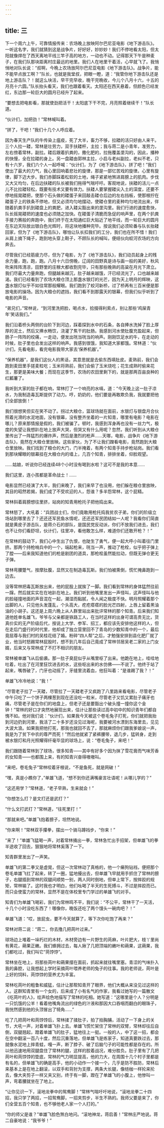 ```yaml
---
---
---
```

title: 三
---





下一个周六上午，可靠情报传来：农场晚上放映阿尔巴尼亚电影《地下游击队》。一听这名字，我们就猜到这是战争片，好好好，妙妙妙！我们不停地看太阳，但太阳就像焊在了西天离地平线三竿子高的地方，一动也不动。记得那天下午是种麦子，在我们队那块距离村庄最远的地里。我们人在地里干着活，心早就飞了。我悄悄地对队长说：“叔啊，今晩上农场放阿尔巴尼亚电影《地下游击队》。战争片，能不能早点放工啊？”队长，也就是我堂叔，把眼一瞪，道：“我管你地下游击队还是地上游击队？！就这么块活，早干完早收，晚干完晩收，今儿个八月十六，十五的月亮十六圆。”队长抬头看天，我们也跟着看天。太阳还在西天悬着，但颜色已经发红，东边那一轮巨大的圆月已经升了起来。

“要想去把电影看，那就使劲把活干！太阳底下干不完，月亮照着继续干！”队长道。

“伙计们，加把劲！”常林喊叫着。

“拼了，干吧！”我们十几个人呼应着。

因为春天生产队的牛传染上瘟疫，死了大半，畜力不够，拉耧的活只好由人来干。三个人拉一耧，常林是壮劳力，双手扶耧杆，主拉；我与蒋二是小青年，准劳力，左右傍着常林，副拉。耧后跟着扒粪的，撒化肥的，拉拖覆盖垄沟的，因此，播种的快慢，全在拉耧的身上。另一盘耧由郭林主拉，小启与老纠副拉，老纠不老，只有十六岁，我们六个人一起呼喊：“伙计们，为了《地下游击队》，拼了吧！”我们使出了最大的力气，我心里回响着悲壮的旋律，那是一部忆苦戏的旋律。心里有旋律，脚下迈大步。我们赤脚踩着松软的土地，绳子紧紧地煞进肩膀上的肌肉。步伐又大又均匀，在后边扶耧的队长被我们拖得气喘吁吁。客观地说，扶耧的活儿一点儿不比拉耧轻松，既要有技术又要有体力。扶耧人要掌握耧尖入土的深度，还要不停地摇晃耧把，使那个石头做的耧蛋子来回敲击耧仓后边的左右挡板，使那根拧在耧蛋子上的铁条不停地，但又必须均匀地摆动，使耧仓里的麦种均匀地流出来，伴随着扒粪手扒到耧盘上的粪肥，进入耧尖豁出来的垄沟里。我们行进的速度愈快，队长摇晃耧把的速度也必须随之加快。在耧蛋子清脆而急促的响声里，在两个扒粪手接力赛般的奔跑中，我们终于在太阳通红巨大贴近了地平线，而一轮巨大的圆月在东边天际放出银白色光辉时，将这块地播种完毕。按说我们必须轮番与队长抬耧回家，但为了《地下游击队》，哪怕让队长扣我们的工分，我们也在所不惜！我们从肩上摘下绳子，跑到地头穿上鞋子，不顾队长的喊叫，便结伙向蛟河农场的方向奔去。

尽管我们已经筋疲力尽，但为了电影，为了《地下游击队》，我们动员起身上的残余力量，跑，跑，跑。八月十六日傍晚，辽阔的田野真是诗与画一般的美好，秋风吹来阵阵清凉，田野里的庄稼大都收割完毕，只有那些晚熟的高粱在月光下肃立。我们尽最大力量奔跑，但腿越来越沉，肚子越来越饿，汗已经流光了，口也越来越渴。我们已经看到了农场大粮仓顶上那盏水银灯的光芒，因为天上明月的辉映，这盏水银灯似乎不如往常那般耀眼。我们跑到了蛟河新桥，过了桥再有三百米便是那放电影的操场。因为大粮仓的遮挡，我们看不到那露天的银幕，但我们似乎听到了电影的声音。

“弟兄们，”常林说，“到河里洗把脸，喝点水，拾掇得利索点，别让那些‘鸡屎青年’笑话我们。”

我们沿着桥头两侧的台阶下到河边，踩着探到水中的石条，各自捧水洗掉了脸上厚厚的泥土，然后又捧水畅饮，浇灌了焦干的肚肠。我感到河水使肚腹充盈起来，但肠子一阵阵的绞痛，一走动，便发出咣当咣当的响声。刚刚饮足水的牛，在走动的时候，肚子里也会发出这样的响声。我感到很饿，我知道大家都饿。常林道：“伙计们，先看电影，看完电影我带大家去‘保养机器’。”

“保养机器”，是我们这伙人的黑话，其意思就是去偷东西填肚皮。麦熟前，我们会跑到麦田里手搓麦粒吃；玉米将熟前，我们会偷了玉米烧吃；花生成熟时偷来花生，那更是美味大餐；而现在这季节，农场的农田里剩下的，就是那两百亩良种的红瓤薯了。

我听到大家的肚子都在响，常林打了一个响亮的水嗝，道：“今天晚上这一肚子凉水，为我制造毒瓦斯提供了动力。哼，奶奶的，他们要是再敢欺负我，我就要把他们全部放倒！”

我们很想笑但实在笑不动了。拐过大粮仓，篮球场就在面前，水银灯与银盘月合伙照着光滑的水泥地面，没有银幕，没有整齐坐着的一片知青，哪里有电影？电影在哪儿？原来那情报是假的，我们被骗了。顿时，我感到浑身再也没有一丝力气，极度的失望让我想趴在地上放声大哭，但哭又有什么用呢？忽然，我们听到从大粮仓里传出了一阵猛烈的爆炸声，然后是激烈的枪声……天哪，电影，战争片《地下游击队》，竟然在大粮仓里放映。这些家伙，为了不让我们蹭看电影，竟然跑到大粮仓里放映。我们找到了粮仓的大门，门半掩着，有两个知青手持步枪站岗。我们看到那块耀眼的银幕挂在大粮仓内的墙上，几百个知青，排排坐着，仰脸观望。



……姑娘，听说你已经连续48个小时没有喝到水啦？这可不是我的本意……

我们这里，连小孩都是革命战士！……



电影显然已经演了大半，我们来晚了，我们来早了也没用，他们躲在粮仓里放映，其目的昭然若揭，我们成了不受欢迎的人，怨谁？多半怨常林，这个屁精。

常林斜着肩膀想往里挤，站岗的知青用枪托子把他捣出来。

常林怒了，大吼着：“兵团战士们，你们竟敢用枪托捣我贫农子弟，你们的阶级立场站到哪里去了？还还还军民鱼水情呢，还还还军民团结如一人呢？我看你们简直就是黄皮子游击队，是蒋介石的部队，是国民党反动派，你们不放我们进去，我们也不让你们看舒坦，伙计们，往里冲，看他敢怎么样，难道你们还敢开枪？！”

在常林的鼓动下，我们心中生出了仇恨，也陡生了勇气，便一起大呼小叫着往门里挤。那两个持枪哨兵中的一个，端起枪来，咣当一声，推动了枪栓，似乎把子弹上了膛——后来我知道他们的枪是剧团的道具，那枪栓虽然能拉动，但既无弹仓更无子弹。

常林弯腰蹩气，按摩肚腹，显然又在制造毒瓦斯。我们怕被熏倒，慌忙掩鼻跑到一边去。

没等常林把毒瓦斯放出来，他的屁股上就挨了一脚。我们看到常林的身体猛然往前一蹿，然后就实实在在地趴在地上。我们听到他嘴里发出一声怪叫，这声怪叫与他的脸碰撞地面的声音混在一起，潮湿而黏腻，令人闻之极度不快。明月照耀着那个出脚的人，只见他头发蓬乱，个头高大，疙疙瘩瘩的脸光芒四射，上唇上留着黑油油的小胡子。这还是上周六晩上从人群里站出来批评常林的那个知青。后来我们知道他姓单名雄飞，爷爷与父亲都是铁路工人，在当时这样的出身可谓高贵无比，货真价实的无产阶级后代，按说上大学、参军、招工，都应该先安排他这样的人，但在走后门盛行的时代里，他却成了独立营里回不了青岛的少数知青中的一个，最后竟屈尊与我们村的吴桂花结了婚。粉碎“四人帮”之后，才勉强安排到县化肥厂就了业，他当时怒踢常林屁股时，想不到几年后自己竟成了常林邻居吴老二家的上门女婿，后来又与常林成了不打不相识的朋友。

常林被单雄飞从后偷袭。那一肚子臭屁似乎从嘴里呕了出来。他跪在地上，哇哇地吐着，吐出了在河里狂饮进去的水，这些呕出来的水仿佛——不说了。他终于站了起来，嘴唇破了，门牙也动摇了，牙缝里流着血，他狂叫着：“是谁踢了我？！”

单雄飞冷冷地说：“我！”

“尽管老子拉了一天耧，尽管拉了一天耧老子又疯跑了八里路来看电影，尽管老子中午只吃了一个饼子两棵葱到现在还没吃一粒米，尽管老子又饥又累肚子痛牙也痛，尽管老子是在你们的地盘上，但老子还是要豁出个破头撞一撞你这个金钟！”常林的好口才突然地展现出来，估计让那些读过高中初中的知识青年们都自愧不如。他对我们说：“伙计们，如果我今天被这个卷毛兔子打死，你们就把我抬到河边扔到河里，我活了二十多岁还没见过海呢，我要被河水漂到东海里去，见见大波大浪。如果我把他打死，那我也就回不去了，那就麻烦你们跟我爹娘说一声，我是为了贫下中农的尊严而死！”然后他就紧了紧裤腰带，退几步，猛转身，走到被水银灯和月光照耀得纤毫毕显的球场上，说：“卷毛兔子，来吧！”

我们跟随着常林到了球场，很多知青——其中有好多个因为抹了雪花膏而气味芳香的女知青——也都围上来，有的知青兴奋得嗷嗷叫。

“来吧，卷毛兔子”常林咬着牙根说，“不是鱼死，就是网破！”

“嘿，真是小瞧你了，”单雄飞道，“想不到你还满嘴豪言壮语呢！从哪儿学的？”

“这还用学？”常林道，“老子早熟，生来就会！”

“你想怎么打？是文打还是武打？”

“什么文打武打？”常林道，“往死里打！”

“那就来吧。”单雄飞抱着膀子，坦然地说。

“你来啊！”常林双手攥拳，摆出一个骑马蹲裆步，“你来！”

“来了！”单雄飞猛喝一声，对着常林捅出一拳，常林急忙出手招架，但单雄飞的拳半途收了回去，狠狠地将常林奚落了一下。

知青群里发出了一声笑。

单雄飞的第二拳又是虚晃，但这一次常林动了真格的，他一个癞狗钻裆，便把那个卷毛单雄飞扛了起来，转了一圈，猛地擾出去，但单雄飞早就用手抓住了常林的膀子，右腿插到常林的双腿间顺势一别，两人同时倒地，但单上常下，按摔跤的规矩，常林输了。这时我也才明白，他们吆喝了半天的生死搏斗，不过是摔跤而已。而只会使蛮力的常林，显然不是在体校里专门学过的单雄飞的对手。

知青们为单雄飞喝彩，我们为常林鸣不平，我们说：“不公平，常林干了一天活，十几个小时没吃东西了！哪像你，晚饭还吃了两个馒头一碗肉吧？！”

单雄飞道：“哎，放屁虫，要不今天就算了，等下次你吃饱了再来？”

常林对蒋二说：“蒋二，你去撸几把苘叶过来。”

球场边上堆着一垛朽烂的木材，木材旁边有一片野生的苘麻，叶片肥大，枝丫里尚有黄花，蒴果正嫩。我们蜂拥过去，每人揪了几把顶端的嫩叶和蒴果，这蒴果，我们都吃过，我们叫它“苘饽饽”。

常林坐在地上，将那些苘叶和蒴果摆在面前，抓起来就往嘴里塞。青涩的气味扑入我的鼻腔，让我想起上学时采摘苘叶喂养老师的兔子的往事。我的老师说，苘叶是上好的饲料，苘饽饽的营养尤为丰富。

常林吃苘叶的粗鲁和威猛，估计让那帮知青开了眼界，他们大概从来没见过这样的人。这群知青里有一个女的，后来成了小有名气的作家，我看过她写的一篇散文《吃苘叶的人》，绘声绘色地描写了常林的吃相。她写道：“这哪里是个人？分明是一只饥饿的公羊！看着他嘴角流出的绿色的汁液和那因大口吞咽而翻白的眼珠子，我恍然感到他的头顶冒出了犄角……”

吃了几把苘叶和苘饽饽后，常林揉了揉肚子，拍了拍胸脯，活动了一下身上的关节，大吼一声，对着单雄飞扑上去。单雄飞慌忙架住了常林的双臂，常林却往后自倒，双腿翘起，蹬着单雄飞的肚子，猛地往上一挺。一般的人，中了这一招，都会在空中翻滚一百八十度，然后沉重落地，但单雄飞是练家子，知道真要跌过去，那就像水泥地上摔青蛙，嘎一声，断了脖子、破了后脑勺子的可能性都是存在的。所以他迅速地用双腿盘住了常林的腿，这样的胶着战况，难分胜负。肚子里有了几把苘叶和苘饽饽的垫底，常林的气力明显提高，他的力大，在周围十几个村子里都是有名的，但单雄飞的确是高手，他的小动作一个接一个，几乎是防不胜防，常林后来基本上是在地上翻滚，以双手和背肘为支撑，两条大长腿，像梿枷一样抡来抡去，像大夹剪子一样又夹又别，终于有一脚，蹬在了单雄飞的小腹上，他惨叫一声，弯着腰就坐在了地上。

“让你见识一下，滚地龙拳中的鸳鸯脚！”常林气喘吁吁地说，“滚地龙拳二十四招，我只学了两招，一招鸳鸯脚，一招夹剪步，半生不熟的。我师父要是来了，你们全营五百个知青，也不够他老人家一个人打的。”

“你的师父是谁？”单雄飞脸色煞白地问。“滚地神龙，蒋启善！”常林庄严地说。蒋二自豪地说：“我爷爷！”